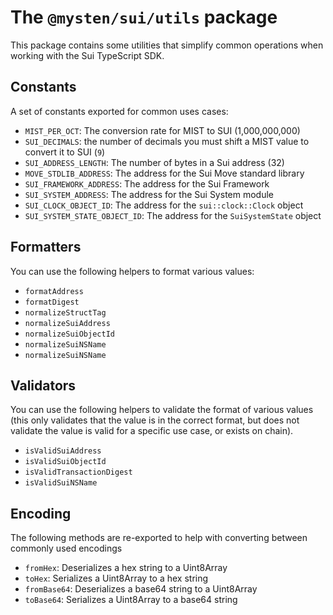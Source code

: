 # The `@mysten/sui/utils` package

This package contains some utilities that simplify common operations when working with the Sui
TypeScript SDK.

## Constants

A set of constants exported for common uses cases:

- `MIST_PER_OCT`: The conversion rate for MIST to SUI (1,000,000,000)
- `SUI_DECIMALS`: the number of decimals you must shift a MIST value to convert it to SUI (`9`)
- `SUI_ADDRESS_LENGTH`: The number of bytes in a Sui address (32)
- `MOVE_STDLIB_ADDRESS`: The address for the Sui Move standard library
- `SUI_FRAMEWORK_ADDRESS`: The address for the Sui Framework
- `SUI_SYSTEM_ADDRESS`: The address for the Sui System module
- `SUI_CLOCK_OBJECT_ID`: The address for the `sui::clock::Clock` object
- `SUI_SYSTEM_STATE_OBJECT_ID`: The address for the `SuiSystemState` object

## Formatters

You can use the following helpers to format various values:

- `formatAddress`
- `formatDigest`
- `normalizeStructTag`
- `normalizeSuiAddress`
- `normalizeSuiObjectId`
- `normalizeSuiNSName`
- `normalizeSuiNSName`

## Validators

You can use the following helpers to validate the format of various values (this only validates that
the value is in the correct format, but does not validate the value is valid for a specific use
case, or exists on chain).

- `isValidSuiAddress`
- `isValidSuiObjectId`
- `isValidTransactionDigest`
- `isValidSuiNSName`

## Encoding

The following methods are re-exported to help with converting between commonly used encodings

- `fromHex`: Deserializes a hex string to a Uint8Array
- `toHex`: Serializes a Uint8Array to a hex string
- `fromBase64`: Deserializes a base64 string to a Uint8Array
- `toBase64`: Serializes a Uint8Array to a base64 string

